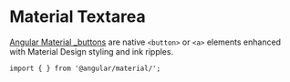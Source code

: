 
<Meta title="Forms/Textarea/Overview" />

# Material Textarea

[Angular Material \_buttons](https://material.angular.io/components/button/api) are native `<button>` or `<a>` elements enhanced with Material Design styling and ink ripples. <br />

`import { } from '@angular/material/';`

```

```

